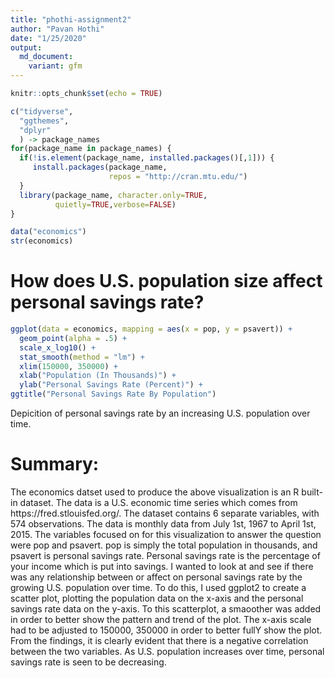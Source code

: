 ---
title: "phothi-assignment2"
author: "Pavan Hothi"
date: "1/25/2020"
output:
  md_document:
    variant: gfm
---

```{r setup, include=FALSE}
knitr::opts_chunk$set(echo = TRUE)
```


```{r}
c("tidyverse",
  "ggthemes",
  "dplyr"
  ) -> package_names  
for(package_name in package_names) {
  if(!is.element(package_name, installed.packages()[,1])) {
     install.packages(package_name,
                      repos = "http://cran.mtu.edu/")
  }
  library(package_name, character.only=TRUE,
          quietly=TRUE,verbose=FALSE)
}
```


```{r}
data("economics")
str(economics)

```

# How does U.S. population size affect personal savings rate?

```{r}

ggplot(data = economics, mapping = aes(x = pop, y = psavert)) +
  geom_point(alpha = .5) +
  scale_x_log10() +
  stat_smooth(method = "lm") +
  xlim(150000, 350000) +
  xlab("Population (In Thousands)") +
  ylab("Personal Savings Rate (Percent)") +
ggtitle("Personal Savings Rate By Population") 

```
Depicition of personal savings rate by an increasing U.S. population over time. 


# Summary:

The economics datset used to produce the above visualization is an R built-in dataset. The data is a U.S. economic time series which comes from https://fred.stlouisfed.org/. The dataset contains 6 separate variables, with 574 observations. The data is monthly data from July 1st, 1967 to April 1st, 2015. The variables focused on for this visualization to answer the question were pop and psavert. pop is simply the total population in thousands, and psavert is personal savings rate. Personal savings rate is the percentage of your income which is put into savings. I wanted to look at and see if there was any relationship between or affect on personal savings rate by the growing U.S. population over time. To do this, I used ggplot2 to create a scatter plot, plotting the population data on the x-axis and the personal savings rate data on the y-axis. To this scatterplot, a smaoother was added in order to better show the pattern and trend of the plot. The x-axis scale had to be adjusted to 150000, 350000 in order to better fullY show the plot. From the findings, it is clearly evident that there is a negative correlation between the two variables. As U.S. population increases over time, personal savings rate is seen to be decreasing. 
